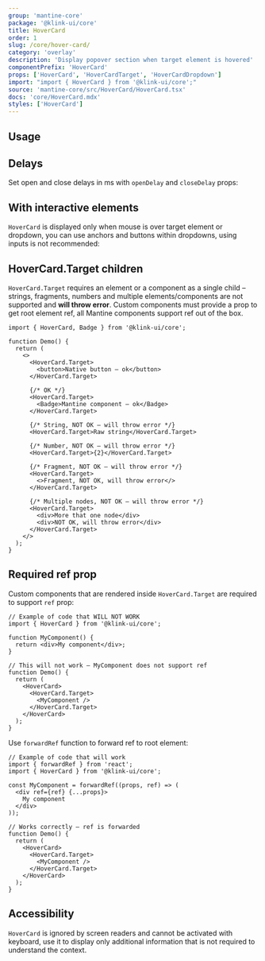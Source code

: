 ```yaml
---
group: 'mantine-core'
package: '@klink-ui/core'
title: HoverCard
order: 1
slug: /core/hover-card/
category: 'overlay'
description: 'Display popover section when target element is hovered'
componentPrefix: 'HoverCard'
props: ['HoverCard', 'HoverCardTarget', 'HoverCardDropdown']
import: "import { HoverCard } from '@klink-ui/core';"
source: 'mantine-core/src/HoverCard/HoverCard.tsx'
docs: 'core/HoverCard.mdx'
styles: ['HoverCard']
---
```



## Usage

<Demo data={HoverCardDemos.usage} />

## Delays

Set open and close delays in ms with `openDelay` and `closeDelay` props:

<Demo data={HoverCardDemos.delay} />

## With interactive elements

`HoverCard` is displayed only when mouse is over target element or dropdown,
you can use anchors and buttons within dropdowns, using inputs is not recommended:

<Demo data={HoverCardDemos.profile} />

## HoverCard.Target children

`HoverCard.Target` requires an element or a component as a single child –
strings, fragments, numbers and multiple elements/components are not supported and **will throw error**.
Custom components must provide a prop to get root element ref, all Mantine components support ref out of the box.

```tsx
import { HoverCard, Badge } from '@klink-ui/core';

function Demo() {
  return (
    <>
      <HoverCard.Target>
        <button>Native button – ok</button>
      </HoverCard.Target>

      {/* OK */}
      <HoverCard.Target>
        <Badge>Mantine component – ok</Badge>
      </HoverCard.Target>

      {/* String, NOT OK – will throw error */}
      <HoverCard.Target>Raw string</HoverCard.Target>

      {/* Number, NOT OK – will throw error */}
      <HoverCard.Target>{2}</HoverCard.Target>

      {/* Fragment, NOT OK – will throw error */}
      <HoverCard.Target>
        <>Fragment, NOT OK, will throw error</>
      </HoverCard.Target>

      {/* Multiple nodes, NOT OK – will throw error */}
      <HoverCard.Target>
        <div>More that one node</div>
        <div>NOT OK, will throw error</div>
      </HoverCard.Target>
    </>
  );
}
```

## Required ref prop

Custom components that are rendered inside `HoverCard.Target` are required to support `ref` prop:

```tsx
// Example of code that WILL NOT WORK
import { HoverCard } from '@klink-ui/core';

function MyComponent() {
  return <div>My component</div>;
}

// This will not work – MyComponent does not support ref
function Demo() {
  return (
    <HoverCard>
      <HoverCard.Target>
        <MyComponent />
      </HoverCard.Target>
    </HoverCard>
  );
}
```

Use `forwardRef` function to forward ref to root element:

```tsx
// Example of code that will work
import { forwardRef } from 'react';
import { HoverCard } from '@klink-ui/core';

const MyComponent = forwardRef((props, ref) => (
  <div ref={ref} {...props}>
    My component
  </div>
));

// Works correctly – ref is forwarded
function Demo() {
  return (
    <HoverCard>
      <HoverCard.Target>
        <MyComponent />
      </HoverCard.Target>
    </HoverCard>
  );
}
```

## Accessibility

`HoverCard` is ignored by screen readers and cannot be activated with keyboard, use it to display only additional information
that is not required to understand the context.

